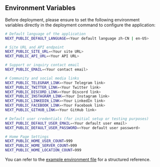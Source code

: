 ## Environment Variables

Before deployment, please ensure to set the following environment variables directly in the deployment command to configure the application:

```bash
# Default language of the application
NEXT_PUBLIC_DEFAULT_LANGUAGE=<Your default language zh-CN | en-US>

# Site URL and API endpoint
NEXT_PUBLIC_SITE_URL=<Your site URL>
NEXT_PUBLIC_API_URL=<Your API URL>

# Support or inquiry contact email
NEXT_PUBLIC_EMAIL=<Your contact email>

# Community and social media links
NEXT_PUBLIC_TELEGRAM_LINK=<Your Telegram link>
NEXT_PUBLIC_TWITTER_LINK=<Your Twitter link>
NEXT_PUBLIC_DISCORD_LINK=<Your Discord link>
NEXT_PUBLIC_INSTAGRAM_LINK=<Your Instagram link>
NEXT_PUBLIC_LINKEDIN_LINK=<Your LinkedIn link>
NEXT_PUBLIC_FACEBOOK_LINK=<Your Facebook link>
NEXT_PUBLIC_GITHUB_LINK=<Your GitHub link>

# Default user credentials (for initial setup or testing purposes)
NEXT_PUBLIC_DEFAULT_USER_EMAIL=<Your default user email>
NEXT_PUBLIC_DEFAULT_USER_PASSWORD=<Your default user password>

# Home Page Settings
NEXT_PUBLIC_HOME_USER_COUNT=999
NEXT_PUBLIC_HOME_SERVER_COUNT=999
NEXT_PUBLIC_HOME_LOCATION_COUNT=999
```

You can refer to the [example environment file](https://github.com/perfect-panel/ppanel-web/blob/main/apps/user/.env.template) for a structured reference.



<Giscus />
